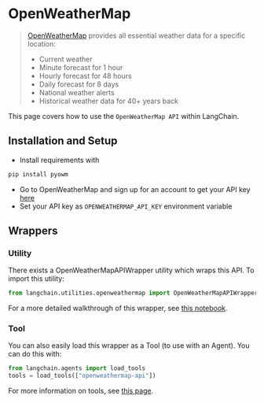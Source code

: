 # OpenWeatherMap

>[OpenWeatherMap](https://openweathermap.org/api/) provides all essential weather data for a specific location:
>- Current weather
>- Minute forecast for 1 hour
>- Hourly forecast for 48 hours
>- Daily forecast for 8 days
>- National weather alerts
>- Historical weather data for 40+ years back

This page covers how to use the `OpenWeatherMap API` within LangChain.

## Installation and Setup

- Install requirements with
```bash
pip install pyowm
```
- Go to OpenWeatherMap and sign up for an account to get your API key [here](https://openweathermap.org/api/)
- Set your API key as `OPENWEATHERMAP_API_KEY` environment variable

## Wrappers

### Utility

There exists a OpenWeatherMapAPIWrapper utility which wraps this API. To import this utility:

```python
from langchain.utilities.openweathermap import OpenWeatherMapAPIWrapper
```

For a more detailed walkthrough of this wrapper, see [this notebook](/docs/integrations/tools/openweathermap).

### Tool

You can also easily load this wrapper as a Tool (to use with an Agent).
You can do this with:

```python
from langchain.agents import load_tools
tools = load_tools(["openweathermap-api"])
```

For more information on tools, see [this page](/docs/modules/agents/tools/).
